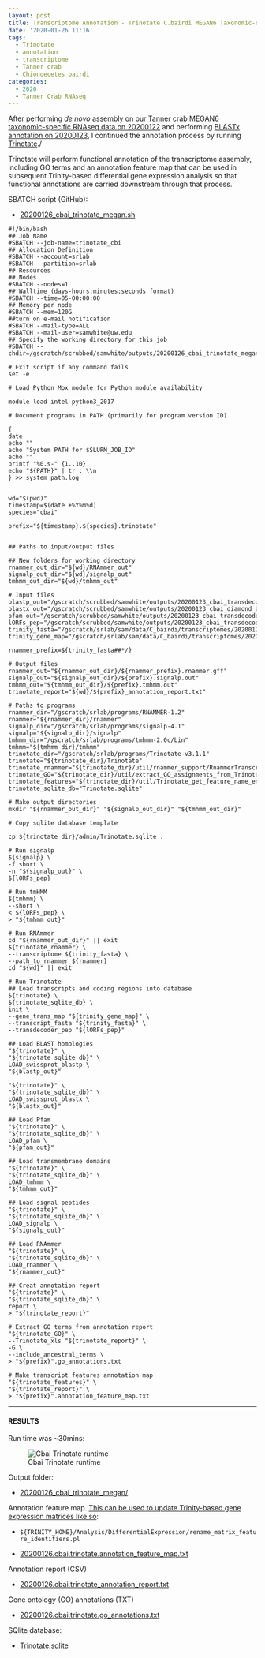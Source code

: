 ```yaml
---
layout: post
title: Transcriptome Annotation - Trinotate C.bairdi MEGAN6 Taxonomic-specific Trinity Assembly on Mox
date: '2020-01-26 11:16'
tags:
  - Trinotate
  - annotation
  - transcriptome
  - Tanner crab
  - Chionoecetes bairdi
categories:
  - 2020
  - Tanner Crab RNAseq
---
```

After performing [_de novo_ assembly on our Tanner crab MEGAN6 taxonomic-specific RNAseq data on 20200122](https://robertslab.github.io/sams-notebook/posts/2020/2020-01-22-Transcriptome-Assembly-C.bairdi-with-MEGAN6-Taxonomy-specific-Reads-with-Trinity-on-Mox.html) and performing [BLASTx annotation on 20200123](https://robertslab.github.io/sams-notebook/2020/01/23/Transcriptome-Annotation-C.bairdi-MEGAN-Trinity-Assembly-Using-DIAMOND-BLASTx-on-Mox.html), I continued the annotation process by running [Trinotate](https://github.com/Trinotate/Trinotate.github.io/wiki)./

Trinotate will perform functional annotation of the transcriptome assembly, including GO terms and an annotation feature map that can be used in subsequent Trinity-based differential gene expression analysis so that functional annotations are carried downstream through that process.

SBATCH script (GitHub):

- [20200126_cbai_trinotate_megan.sh](https://github.com/RobertsLab/sams-notebook/blob/master/sbatch_scripts/20200126_cbai_trinotate_megan.sh)

```shell
#!/bin/bash
## Job Name
#SBATCH --job-name=trinotate_cbi
## Allocation Definition
#SBATCH --account=srlab
#SBATCH --partition=srlab
## Resources
## Nodes
#SBATCH --nodes=1
## Walltime (days-hours:minutes:seconds format)
#SBATCH --time=05-00:00:00
## Memory per node
#SBATCH --mem=120G
##turn on e-mail notification
#SBATCH --mail-type=ALL
#SBATCH --mail-user=samwhite@uw.edu
## Specify the working directory for this job
#SBATCH --chdir=/gscratch/scrubbed/samwhite/outputs/20200126_cbai_trinotate_megan

# Exit script if any command fails
set -e

# Load Python Mox module for Python module availability

module load intel-python3_2017

# Document programs in PATH (primarily for program version ID)

{
date
echo ""
echo "System PATH for $SLURM_JOB_ID"
echo ""
printf "%0.s-" {1..10}
echo "${PATH}" | tr : \\n
} >> system_path.log


wd="$(pwd)"
timestamp=$(date +%Y%m%d)
species="cbai"

prefix="${timestamp}.${species}.trinotate"


## Paths to input/output files

## New folders for working directory
rnammer_out_dir="${wd}/RNAmmer_out"
signalp_out_dir="${wd}/signalp_out"
tmhmm_out_dir="${wd}/tmhmm_out"

# Input files
blastp_out="/gscratch/scrubbed/samwhite/outputs/20200123_cbai_transdecoder_megan/blastp_out/20200123.cbai.blastp.outfmt6"
blastx_out="/gscratch/scrubbed/samwhite/outputs/20200123_cbai_diamond_blastx_megan/20200122.C_bairdi.megan.Trinity.blastx.outfmt6"
pfam_out="/gscratch/scrubbed/samwhite/outputs/20200123_cbai_transdecoder_megan/pfam_out/20200123.cbai.pfam.domtblout"
lORFs_pep="/gscratch/scrubbed/samwhite/outputs/20200123_cbai_transdecoder_megan/20200122.C_bairdi.megan.Trinity.fasta.transdecoder_dir/longest_orfs.pep"
trinity_fasta="/gscratch/srlab/sam/data/C_bairdi/transcriptomes/20200122.C_bairdi.megan.Trinity.fasta"
trinity_gene_map="/gscratch/srlab/sam/data/C_bairdi/transcriptomes/20200122.C_bairdi.megan.Trinity.fasta.gene_trans_map"

rnammer_prefix=${trinity_fasta##*/}

# Output files
rnammer_out="${rnammer_out_dir}/${rnammer_prefix}.rnammer.gff"
signalp_out="${signalp_out_dir}/${prefix}.signalp.out"
tmhmm_out="${tmhmm_out_dir}/${prefix}.tmhmm.out"
trinotate_report="${wd}/${prefix}_annotation_report.txt"

# Paths to programs
rnammer_dir="/gscratch/srlab/programs/RNAMMER-1.2"
rnammer="${rnammer_dir}/rnammer"
signalp_dir="/gscratch/srlab/programs/signalp-4.1"
signalp="${signalp_dir}/signalp"
tmhmm_dir="/gscratch/srlab/programs/tmhmm-2.0c/bin"
tmhmm="${tmhmm_dir}/tmhmm"
trinotate_dir="/gscratch/srlab/programs/Trinotate-v3.1.1"
trinotate="${trinotate_dir}/Trinotate"
trinotate_rnammer="${trinotate_dir}/util/rnammer_support/RnammerTranscriptome.pl"
trinotate_GO="${trinotate_dir}/util/extract_GO_assignments_from_Trinotate_xls.pl"
trinotate_features="${trinotate_dir}/util/Trinotate_get_feature_name_encoding_attributes.pl"
trinotate_sqlite_db="Trinotate.sqlite"

# Make output directories
mkdir "${rnammer_out_dir}" "${signalp_out_dir}" "${tmhmm_out_dir}"

# Copy sqlite database template

cp ${trinotate_dir}/admin/Trinotate.sqlite .

# Run signalp
${signalp} \
-f short \
-n "${signalp_out}" \
${lORFs_pep}

# Run tmHMM
${tmhmm} \
--short \
< ${lORFs_pep} \
> "${tmhmm_out}"

# Run RNAmmer
cd "${rnammer_out_dir}" || exit
${trinotate_rnammer} \
--transcriptome ${trinity_fasta} \
--path_to_rnammer ${rnammer}
cd "${wd}" || exit

# Run Trinotate
## Load transcripts and coding regions into database
${trinotate} \
${trinotate_sqlite_db} \
init \
--gene_trans_map "${trinity_gene_map}" \
--transcript_fasta "${trinity_fasta}" \
--transdecoder_pep "${lORFs_pep}"

## Load BLAST homologies
"${trinotate}" \
"${trinotate_sqlite_db}" \
LOAD_swissprot_blastp \
"${blastp_out}"

"${trinotate}" \
"${trinotate_sqlite_db}" \
LOAD_swissprot_blastx \
"${blastx_out}"

## Load Pfam
"${trinotate}" \
"${trinotate_sqlite_db}" \
LOAD_pfam \
"${pfam_out}"

## Load transmembrane domains
"${trinotate}" \
"${trinotate_sqlite_db}" \
LOAD_tmhmm \
"${tmhmm_out}"

## Load signal peptides
"${trinotate}" \
"${trinotate_sqlite_db}" \
LOAD_signalp \
"${signalp_out}"

## Load RNAmmer
"${trinotate}" \
"${trinotate_sqlite_db}" \
LOAD_rnammer \
"${rnammer_out}"

## Creat annotation report
"${trinotate}" \
"${trinotate_sqlite_db}" \
report \
> "${trinotate_report}"

# Extract GO terms from annotation report
"${trinotate_GO}" \
--Trinotate_xls "${trinotate_report}" \
-G \
--include_ancestral_terms \
> "${prefix}".go_annotations.txt

# Make transcript features annotation map
"${trinotate_features}" \
"${trinotate_report}" \
> "${prefix}".annotation_feature_map.txt
```


---

#### RESULTS

Run time was ~30mins:

![Cbai Trinotate runtime](https://github.com/RobertsLab/sams-notebook/blob/master/images/screencaps/20200126_cbai_trinotate_megan_runtime.png?raw=true)

Output folder:

- [20200126_cbai_trinotate_megan/](https://gannet.fish.washington.edu/Atumefaciens/20200126_cbai_trinotate_megan/)


Annotation feature map. [This can be used to update Trinity-based gene expression matrices like so](https://github.com/trinityrnaseq/trinityrnaseq/wiki/Functional-Annotation-of-Transcripts):

- ```${TRINITY_HOME}/Analysis/DifferentialExpression/rename_matrix_feature_identifiers.pl```

- [20200126.cbai.trinotate.annotation_feature_map.txt](https://gannet.fish.washington.edu/Atumefaciens/20200126_cbai_trinotate_megan/20200126.cbai.trinotate.annotation_feature_map.txt)

Annotation report (CSV)

- [20200126.cbai.trinotate_annotation_report.txt](https://gannet.fish.washington.edu/Atumefaciens/20200126_cbai_trinotate_megan/20200126.cbai.trinotate_annotation_report.txt)

Gene ontology (GO) annotations (TXT)

- [20200126.cbai.trinotate.go_annotations.txt](https://gannet.fish.washington.edu/Atumefaciens/20200126_cbai_trinotate_megan/20200126.cbai.trinotate.go_annotations.txt)

SQlite database:

- [Trinotate.sqlite](https://gannet.fish.washington.edu/Atumefaciens/20200126_cbai_trinotate_megan/Trinotate.sqlite)
